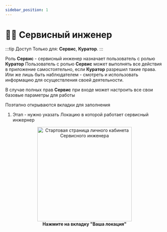 ```yaml
---
sidebar_position: 1
---
```



# 👨‍🔧 Сервисный инженер

:::tip Доступ
Только для: **Сервис**, **Куратор**.
:::

 
Роль **Сервис** - сервисный инженер назначает пользователь с ролью <Link to="/account/curator"> **Куратор**</Link>
Пользователь с ролью **Сервис** может выполнять все действия в приложение самостоятельно, если <Link to="/account/curator"> **Куратор**</Link> разрешил такие права.
Или же лишь быть наблюдателем - смотреть и использовать информацию для осуществления своей деятельности.

В случае полных прав  **Сервис** при <Link to="/account/entry">входе</Link> может настроить все свои базовые параметры для работы

Поэтапно открываются вкладки для заполнения

1. Этап - нужно указать <Link to="/account/service/location">Локацию</Link> в которой работает сервисный инжернер

<Link to="/account/service/location">
    <div align="center">
        <img src="/img/account/service/service_start.png" alt="Стартовая страница личного кабинета Сервисного инженера" width="300" />
    <figcaption><b>Нажмите на вкладку "Ваша локация"</b></figcaption>
    </div>
</Link>

<br />




